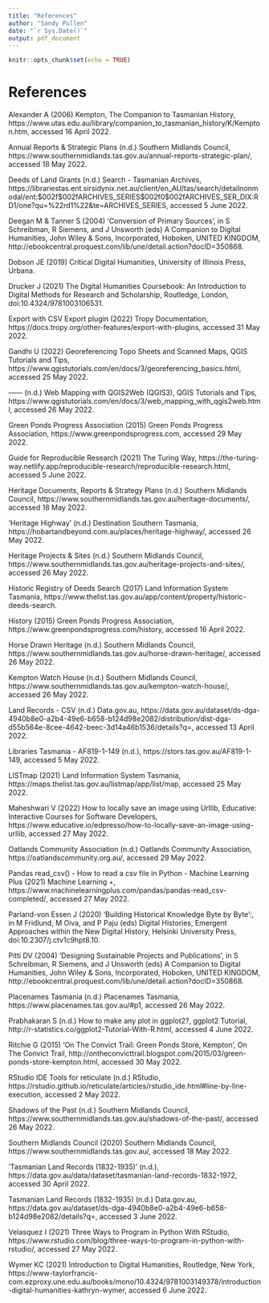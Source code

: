 ```yaml
---
title: "References"
author: "Sandy Pullen"
date: "`r Sys.Date()`"
output: pdf_document
---
```


```r
knitr::opts_chunk$set(echo = TRUE)
```

# References

Alexander A (2006) Kempton, The Companion to Tasmanian History, https://www.utas.edu.au/library/companion_to_tasmanian_history/K/Kempton.htm, accessed 16 April 2022.

Annual Reports & Strategic Plans (n.d.) Southern Midlands Council, https://www.southernmidlands.tas.gov.au/annual-reports-strategic-plan/, accessed 18 May 2022.

Deeds of Land Grants (n.d.) Search - Tasmanian Archives, https://librariestas.ent.sirsidynix.net.au/client/en_AU/tas/search/detailnonmodal/ent:$002f$002fARCHIVES_SERIES$002f0$002fARCHIVES_SER_DIX:RD1/one?qu=%22rd1%22&te=ARCHIVES_SERIES, accessed 5 June 2022.

Deegan M & Tanner S (2004) ‘Conversion of Primary Sources’, in S Schreibman, R Siemens, and J Unsworth (eds) A Companion to Digital Humanities, John Wiley & Sons, Incorporated, Hoboken, UNITED KINGDOM, http://ebookcentral.proquest.com/lib/une/detail.action?docID=350868.

Dobson JE (2019) Critical Digital Humanities, University of Illinois Press, Urbana.

Drucker J (2021) The Digital Humanities Coursebook: An Introduction to Digital Methods for Research and Scholarship, Routledge, London, doi:10.4324/9781003106531.

Export with CSV Export plugin (2022) Tropy Documentation, https://docs.tropy.org/other-features/export-with-plugins, accessed 31 May 2022.

Gandhi U (2022) Georeferencing Topo Sheets and Scanned Maps, QGIS Tutorials and Tips, https://www.qgistutorials.com/en/docs/3/georeferencing_basics.html, accessed 25 May 2022.

—— (n.d.) Web Mapping with QGIS2Web (QGIS3), QGIS Tutorials and Tips, https://www.qgistutorials.com/en/docs/3/web_mapping_with_qgis2web.html, accessed 26 May 2022.

Green Ponds Progress Association (2015) Green Ponds Progress Association, https://www.greenpondsprogress.com, accessed 29 May 2022.

Guide for Reproducible Research (2021) The Turing Way, https://the-turing-way.netlify.app/reproducible-research/reproducible-research.html, accessed 5 June 2022.

Heritage Documents, Reports & Strategy Plans (n.d.) Southern Midlands Council, https://www.southernmidlands.tas.gov.au/heritage-documents/, accessed 18 May 2022.

‘Heritage Highway’ (n.d.) Destination Southern Tasmania, https://hobartandbeyond.com.au/places/heritage-highway/, accessed 26 May 2022.

Heritage Projects & Sites (n.d.) Southern Midlands Council, https://www.southernmidlands.tas.gov.au/heritage-projects-and-sites/, accessed 26 May 2022.

Historic Registry of Deeds Search (2017) Land Information System Tasmania, https://www.thelist.tas.gov.au/app/content/property/historic-deeds-search.

History (2015) Green Ponds Progress Association, https://www.greenpondsprogress.com/history, accessed 16 April 2022.

Horse Drawn Heritage (n.d.) Southern Midlands Council, https://www.southernmidlands.tas.gov.au/horse-drawn-heritage/, accessed 26 May 2022.

Kempton Watch House (n.d.) Southern Midlands Council, https://www.southernmidlands.tas.gov.au/kempton-watch-house/, accessed 26 May 2022.

Land Records - CSV (n.d.) Data.gov.au, https://data.gov.au/dataset/ds-dga-4940b8e0-a2b4-49e6-b658-b124d98e2082/distribution/dist-dga-d55b564e-8cee-4642-beec-3d14a46b1536/details?q=, accessed 13 April 2022.

Libraries Tasmania - AF819-1-149 (n.d.), https://stors.tas.gov.au/AF819-1-149, accessed 5 May 2022.

LISTmap (2021) Land Information System Tasmania, https://maps.thelist.tas.gov.au/listmap/app/list/map, accessed 25 May 2022.

Maheshwari V (2022) How to locally save an image using Urllib, Educative: Interactive Courses for Software Developers, https://www.educative.io/edpresso/how-to-locally-save-an-image-using-urllib, accessed 27 May 2022.

Oatlands Community Association (n.d.) Oatlands Community Association, https://oatlandscommunity.org.au/, accessed 29 May 2022.

Pandas read_csv() - How to read a csv file in Python - Machine Learning Plus (2021) Machine Learning +, https://www.machinelearningplus.com/pandas/pandas-read_csv-completed/, accessed 27 May 2022.

Parland-von Essen J (2020) ‘Building Historical Knowledge Byte by Byte’:, in M Fridlund, M Oiva, and P Paju (eds) Digital Histories, Emergent Approaches within the New Digital History, Helsinki University Press, doi:10.2307/j.ctv1c9hpt8.10.

Pitti DV (2004) ‘Designing Sustainable Projects and  Publications’, in S Schreibman, R Siemens, and J Unsworth (eds) A Companion to Digital Humanities, John Wiley & Sons, Incorporated, Hoboken, UNITED KINGDOM, http://ebookcentral.proquest.com/lib/une/detail.action?docID=350868.

Placenames Tasmania (n.d.) Placenames Tasmania, https://www.placenames.tas.gov.au/#p1, accessed 26 May 2022.

Prabhakaran S (n.d.) How to make any plot in ggplot2?, ggplot2 Tutorial, http://r-statistics.co/ggplot2-Tutorial-With-R.html, accessed 4 June 2022.

Ritchie G (2015) ‘On The Convict Trail: Green Ponds Store, Kempton’, On The Convict Trail, http://ontheconvicttrail.blogspot.com/2015/03/green-ponds-store-kempton.html, accessed 30 May 2022.

RStudio IDE Tools for reticulate (n.d.) RStudio, https://rstudio.github.io/reticulate/articles/rstudio_ide.html#line-by-line-execution, accessed 2 May 2022.

Shadows of the Past (n.d.) Southern Midlands Council, https://www.southernmidlands.tas.gov.au/shadows-of-the-past/, accessed 26 May 2022.

Southern Midlands Council (2020) Southern Midlands Council, https://www.southernmidlands.tas.gov.au/, accessed 18 May 2022.

‘Tasmanian Land Records (1832-1935)’ (n.d.), https://data.gov.au/data/dataset/tasmanian-land-records-1832-1972, accessed 30 April 2022.

Tasmanian Land Records (1832-1935) (n.d.) Data.gov.au, https://data.gov.au/dataset/ds-dga-4940b8e0-a2b4-49e6-b658-b124d98e2082/details?q=, accessed 3 June 2022.

Velasquez I (2021) Three Ways to Program in Python With RStudio, https://www.rstudio.com/blog/three-ways-to-program-in-python-with-rstudio/, accessed 27 May 2022.

Wymer KC (2021) Introduction to Digital Humanities, Routledge, New York, https://www-taylorfrancis-com.ezproxy.une.edu.au/books/mono/10.4324/9781003149378/introduction-digital-humanities-kathryn-wymer, accessed 6 June 2022.
